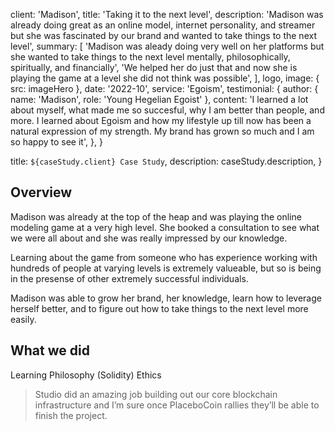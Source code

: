 
  client: 'Madison',
  title: 'Taking it to the next level',
  description:
    'Madison was already doing great as an online model, internet personality, and streamer but she was fascinated by our brand and wanted to take things to the next level',
  summary: [
    'Madison was aleady doing very well on her platforms but she wanted to take things to the next level mentally, philosophically, spiritually, and financially',
    'We helped her do just that and now she is playing the game at a level she did not think was possible',
  ],
  logo,
  image: { src: imageHero },
  date: '2022-10',
  service: 'Egoism',
  testimonial: {
    author: { name: 'Madison', role: 'Young Hegelian Egoist' },
    content:
      'I learned a lot about myself, what made me so succesful, why I am better than people, and more. I learned about Egoism and how my lifestyle up till now has been a natural expression of my strength. My brand has grown so much and I am so happy to see it',
  },
}

  title: `${caseStudy.client} Case Study`,
  description: caseStudy.description,
}

## Overview

Madison was already at the top of the heap and was playing the online modeling game at a very high level. She booked a consultation to see what we were all about and she was really impressed by our knowledge.

Learning about the game from someone who has experience working with hundreds of people at varying levels is extremely valueable, but so is being in the presense of other extremely successful individuals.

Madison was able to grow her brand, her knowledge, learn how to leverage herself better, and to figure out how to take things to the next level more easily.

## What we did

<TagList>
  <TagListItem>Learning</TagListItem>
  <TagListItem>Philosophy (Solidity)</TagListItem>
  <TagListItem>Ethics</TagListItem>
</TagList>

<Blockquote
  author={{ name: 'Emily Selman', role: 'Head of Engineering at Unseal' }}
  image={{ src: imageEmilySelman }}
>
  Studio did an amazing job building out our core blockchain infrastructure and
  I’m sure once PlaceboCoin rallies they’ll be able to finish the project.
</Blockquote>

<StatList>
  <StatListItem value="34%" label="Fewer transactions" />
  <StatListItem value="10%" label="Slower transactions" />
  <StatListItem value="1000ms" label="Transaction latency" />
  <StatListItem value="3" label="Active nodes" />
</StatList>
